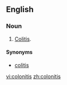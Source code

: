 ==English==

===Noun===
{{en-noun|-}}

#{{obsolete}} [[colitis|Colitis]].

====Synonyms====
*[[colitis]]

[[vi:colonitis]]
[[zh:colonitis]]